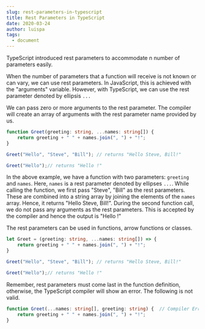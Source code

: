 ```yaml
---
slug: rest-parameters-in-typescript
title: Rest Parameters in TypeScript
date: 2020-03-24
author: luispa
tags:
  - document
---
```

TypeScript introduced rest parameters to accommodate n number of parameters easily.

When the number of parameters that a function will receive is not known or can vary, we can use rest parameters. In JavaScript, this is achieved with the "arguments" variable. However, with TypeScript, we can use the rest parameter denoted by ellipsis `...`

We can pass zero or more arguments to the rest parameter. The compiler will create an array of arguments with the rest parameter name provided by us.

```typescript
function Greet(greeting: string, ...names: string[]) {
    return greeting + " " + names.join(", ") + "!";
}

Greet("Hello", "Steve", "Bill"); // returns "Hello Steve, Bill!"

Greet("Hello");// returns "Hello !"
```

In the above example, we have a function with two parameters: `greeting` and `names`. Here, `names` is a rest parameter denoted by ellipses `...`. While calling the function, we first pass "Steve", "Bill" as the rest parameters. These are combined into a string array by joining the elements of the `names` array. Hence, it returns "Hello Steve, Bill!". During the second function call, we do not pass any arguments as the rest parameters. This is accepted by the compiler and hence the output is "Hello !"

The rest parameters can be used in functions, arrow functions or classes.

```typescript
let Greet = (greeting: string, ...names: string[]) => {
    return greeting + " " + names.join(", ") + "!";
}

Greet("Hello", "Steve", "Bill"); // returns "Hello Steve, Bill!"

Greet("Hello");// returns "Hello !"
```

Remember, rest parameters must come last in the function definition, otherwise, the TypeScript compiler will show an error. The following is not valid.

```typescript
function Greet(...names: string[], greeting: string) {  // Compiler Error
    return greeting + " " + names.join(", ") + "!";
}
```